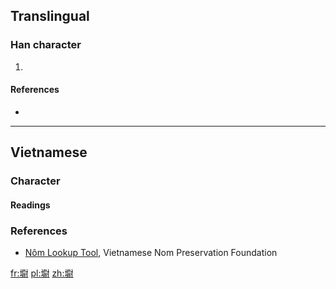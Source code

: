 ==Translingual==

===Han character===
{{Han char|rn=32|rad=土|as=11|sn=14|four=|canj=土尸火戈 (GSFI)|ids=⿰[[土]][[尉]]}}

# {{defn|Han|sort=土11}}

====References====
* {{Han ref|kx=0238.191|hdz=10483.101|uh=589B|ud=22683}}

----

==Vietnamese==

===Character===
{{rfc-header|Character|lang=vi}}

====Readings====
{{vi-readings|nom=ủi|rs=土11}}

===References===
* [http://nomfoundation.org/common/nom_details.php?codepoint=589b&img=1 Nôm Lookup Tool], Vietnamese Nom Preservation Foundation

[[fr:墛]]
[[pl:墛]]
[[zh:墛]]